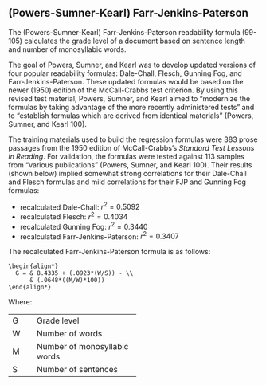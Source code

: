 ## (Powers-Sumner-Kearl) Farr-Jenkins-Paterson\index{Powers-Sumner-Kearl!recalculated tests!Farr-Jenkins-Paterson|(} {#psk-farr-jenkins-paterson}

The (Powers-Sumner-Kearl) Farr-Jenkins-Paterson readability formula (99-105) calculates the grade level of a document based on sentence length and number of monosyllabic words.

The goal of Powers, Sumner, and Kearl was to develop updated versions of four popular readability formulas: Dale-Chall, Flesch, Gunning Fog, and Farr-Jenkins-Paterson\index{Farr-Jenkins-Paterson!Powers-Sumner-Kearl recalculation}. These updated formulas would be based on the newer (1950) edition of the McCall-Crabbs test criterion. By using this revised test material, Powers, Sumner, and Kearl aimed to “modernize the formulas by taking advantage of the more recently administered tests” and to “establish formulas which are derived from identical materials” (Powers, Sumner, and Kearl 100).

The training materials used to build the regression formulas were 383 prose passages from the 1950 edition of McCall-Crabbs's *Standard Test Lessons in Reading*. For validation, the formulas were tested against 113 samples from “various publications” (Powers, Sumner, and Kearl 100). Their results (shown below) implied somewhat strong correlations for their Dale-Chall and Flesch formulas and mild correlations for their FJP and Gunning Fog formulas:

- recalculated Dale-Chall: $r^2 = 0.5092$
- recalculated Flesch: $r^2 = 0.4034$
- recalculated Gunning Fog: $r^2 = 0.3440$
- recalculated Farr-Jenkins-Paterson: $r^2 = 0.3407$

The recalculated Farr-Jenkins-Paterson formula is as follows:

```definition
\begin{align*}
  G = & 8.4335 + (.0923*(W/S)) - \\
      & (.0648*((M/W)*100))
\end{align*}
```

Where:

+:----+:-----------------------------+
| G   | Grade level                  |
+-----+------------------------------+
| W   | Number of words              |
+-----+------------------------------+
| M   | Number of monosyllabic words |
+-----+------------------------------+
| S   | Number of sentences          |
+-----+------------------------------+

\index{Powers-Sumner-Kearl!recalculated tests!Farr-Jenkins-Paterson|)}

\newpage

